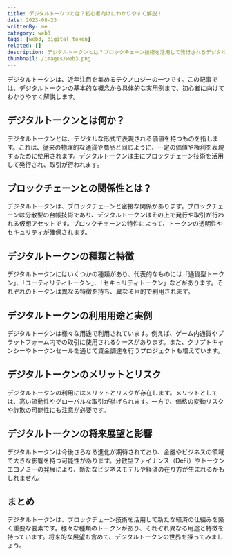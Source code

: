 ```yaml
---
title: デジタルトークンとは？初心者向けにわかりやすく解説！
date: 2023-08-23
writtenBy: me
category: web3
tags: [web3, digital_token]
related: []
description: デジタルトークンとは？ブロックチェーン技術を活用して発行されるデジタルな価値を持つアセット。この記事では、初心者向けにデジタルトークンの基本概念から実用例まで解説します。仮想通貨やプラットフォーム内での取引、トークンエコノミーの影響についても紹介。デジタルトークンの将来展望にも迫ります。気になるデジタルトークンの世界を理解しましょう。
thumbnail: /images/web3.png
---
```


デジタルトークンは、近年注目を集めるテクノロジーの一つです。この記事では、デジタルトークンの基本的な概念から具体的な実用例まで、初心者に向けてわかりやすく解説します。

## デジタルトークンとは何か？

デジタルトークンとは、デジタルな形式で表現される価値を持つものを指します。これは、従来の物理的な通貨や商品と同じように、一定の価値や権利を表現するために使用されます。デジタルトークンは主にブロックチェーン技術を活用して発行され、取引が行われます。

## ブロックチェーンとの関係性とは？

デジタルトークンは、ブロックチェーンと密接な関係があります。ブロックチェーンは分散型の台帳技術であり、デジタルトークンはその上で発行や取引が行われる仮想アセットです。ブロックチェーンの特性によって、トークンの透明性やセキュリティが確保されます。

## デジタルトークンの種類と特徴

デジタルトークンにはいくつかの種類があり、代表的なものには「通貨型トークン」、「ユーティリティトークン」、「セキュリティトークン」などがあります。それぞれのトークンは異なる特徴を持ち、異なる目的で利用されます。

## デジタルトークンの利用用途と実例

デジタルトークンは様々な用途で利用されています。例えば、ゲーム内通貨やプラットフォーム内での取引に使用されるケースがあります。また、クリプトキャンシーやトークンセールを通じて資金調達を行うプロジェクトも増えています。

## デジタルトークンのメリットとリスク

デジタルトークンの利用にはメリットとリスクが存在します。メリットとしては、高い流動性やグローバルな取引が挙げられます。一方で、価格の変動リスクや詐欺の可能性にも注意が必要です。

## デジタルトークンの将来展望と影響

デジタルトークンは今後さらなる進化が期待されており、金融やビジネスの領域で大きな影響を持つ可能性があります。分散型ファイナンス（DeFi）やトークンエコノミーの発展により、新たなビジネスモデルや経済の在り方が生まれるかもしれません。

## まとめ

デジタルトークンは、ブロックチェーン技術を活用して新たな経済の仕組みを築く重要な要素です。様々な種類のトークンがあり、それぞれ異なる用途と特徴を持っています。将来的な展望も含めて、デジタルトークンの世界を探ってみましょう。
